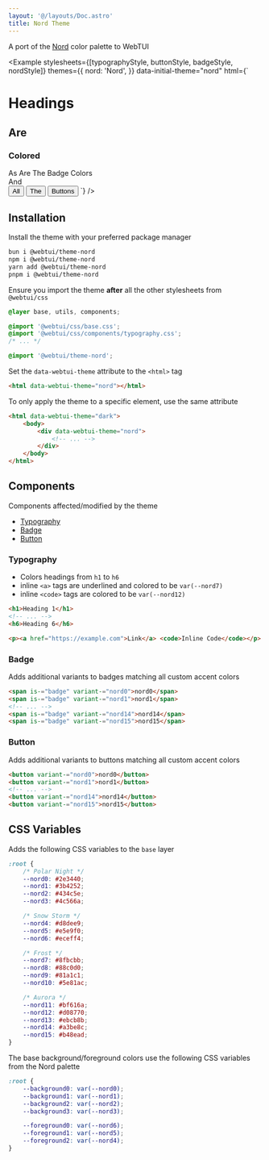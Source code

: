 ```yaml
---
layout: '@/layouts/Doc.astro'
title: Nord Theme
---
```



A port of the [Nord](https://nordtheme.com) color palette to WebTUI

<Example
    stylesheets={[typographyStyle, buttonStyle, badgeStyle, nordStyle]}
    themes={{
        nord: 'Nord',
    }}
    data-initial-theme="nord"
    html={`
<h1>Headings</h1>
<h2>Are</h2>
<h3>Colored</h3>
<span is-="badge" variant-="nord7">As</span>
<span is-="badge" variant-="nord8">Are</span>
<span is-="badge" variant-="nord9">The</span>
<span is-="badge" variant-="nord10">Badge</span>
<span is-="badge" variant-="nord11">Colors</span><br/>
<span is-="badge" variant-="nord12">And</span><br/>
<button variant-="nord13">All</button>
<button variant-="nord14">The</button>
<button variant-="nord15">Buttons</button>
`}
/>

## Installation

Install the theme with your preferred package manager

```bash
bun i @webtui/theme-nord
npm i @webtui/theme-nord
yarn add @webtui/theme-nord
pnpm i @webtui/theme-nord
```

Ensure you import the theme **after** all the other stylesheets from `@webtui/css`

```css
@layer base, utils, components;

@import '@webtui/css/base.css';
@import '@webtui/css/components/typography.css';
/* ... */

@import '@webtui/theme-nord';
```

Set the `data-webtui-theme` attribute to the `<html>` tag

```html
<html data-webtui-theme="nord"></html>
```

To only apply the theme to a specific element, use the same attribute

```html
<html data-webtui-theme="dark">
    <body>
        <div data-webtui-theme="nord">
            <!-- ... -->
        </div>
    </body>
</html>
```

## Components

Components affected/modified by the theme

- [Typography](#typography)
- [Badge](#badge)
- [Button](#button)

### Typography

- Colors headings from `h1` to `h6`
- inline `<a>` tags are underlined and colored to be `var(--nord7)`
- inline `<code>` tags are colored to be `var(--nord12)`

```html
<h1>Heading 1</h1>
<!-- ... -->
<h6>Heading 6</h6>

<p><a href="https://example.com">Link</a> <code>Inline Code</code></p>
```

### Badge

Adds additional variants to badges matching all custom accent colors

```html
<span is-="badge" variant-="nord0">nord0</span>
<span is-="badge" variant-="nord1">nord1</span>
<!-- ... -->
<span is-="badge" variant-="nord14">nord14</span>
<span is-="badge" variant-="nord15">nord15</span>
```

### Button

Adds additional variants to buttons matching all custom accent colors

```html
<button variant-="nord0">nord0</button>
<button variant-="nord1">nord1</button>
<!-- ... -->
<button variant-="nord14">nord14</button>
<button variant-="nord15">nord15</button>
```

## CSS Variables

Adds the following CSS variables to the `base` layer

```css
:root {
    /* Polar Night */
    --nord0: #2e3440;
    --nord1: #3b4252;
    --nord2: #434c5e;
    --nord3: #4c566a;

    /* Snow Storm */
    --nord4: #d8dee9;
    --nord5: #e5e9f0;
    --nord6: #eceff4;

    /* Frost */
    --nord7: #8fbcbb;
    --nord8: #88c0d0;
    --nord9: #81a1c1;
    --nord10: #5e81ac;

    /* Aurora */
    --nord11: #bf616a;
    --nord12: #d08770;
    --nord13: #ebcb8b;
    --nord14: #a3be8c;
    --nord15: #b48ead;
}
```

The base background/foreground colors use the following CSS variables from the Nord palette

```css
:root {
    --background0: var(--nord0);
    --background1: var(--nord1);
    --background2: var(--nord2);
    --background3: var(--nord3);

    --foreground0: var(--nord6);
    --foreground1: var(--nord5);
    --foreground2: var(--nord4);
}
```
